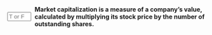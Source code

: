::: {.question-block}

<form onsubmit="event.preventDefault(); checkAnswerBox('q54','T')" style="display: flex; align-items: center; gap: 8px;">
<input type="text" id="q54" name="q54" maxlength="1" placeholder="T or F"
         style="width: 55px;" data-correct-answer="T" /> <label for="q54"><strong>Market capitalization is a measure of a company's value, calculated by multiplying its stock price by the number of outstanding shares.</strong></label>
</form>

<div id="feedback-q54" class="feedback" data-status="" style="display:none;">
The sentence is TRUE. This is the standard formula for calculating a public company's total market value and is a key metric used by investors.
</div>
:::
